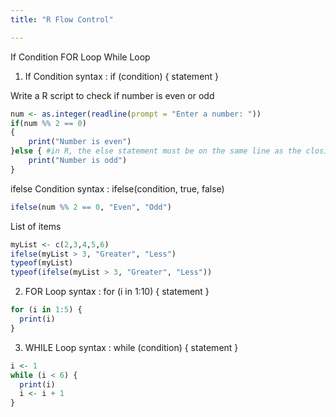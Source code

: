 ```yaml
---
title: "R Flow Control"

---
```


If Condition
FOR Loop
While Loop

1. If Condition
syntax : if (condition) { statement }

Write a R script to check if number is even or odd
```r
num <- as.integer(readline(prompt = "Enter a number: "))
if(num %% 2 == 0)
{
    print("Number is even")
}else { #in R, the else statement must be on the same line as the closing curly brace
    print("Number is odd")
}
```
ifelse Condition
syntax : ifelse(condition, true, false)
```r
ifelse(num %% 2 == 0, "Even", "Odd")
```
List of items
```r
myList <- c(2,3,4,5,6)
ifelse(myList > 3, "Greater", "Less")
typeof(myList)
typeof(ifelse(myList > 3, "Greater", "Less"))
```
2. FOR Loop
syntax : for (i in 1:10) { statement }

```r
for (i in 1:5) {
  print(i)
}
```
3. WHILE Loop
syntax : while (condition) { statement }

```r
i <- 1
while (i < 6) {
  print(i)
  i <- i + 1
}
```